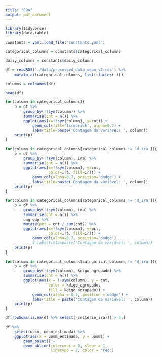 ```yaml
---
title: "EDA"
output: pdf_document
---
```


```r
library(tidyverse)
library(data.table)
```

```r
constants = yaml.load_file("constants.yaml")

categorical_columns = constants$categorical_columns

daily_columns = constants$daily_columns
```


```r
df = readRDS('./data/processed_data_mean_v2.rds') %>%
    mutate_at(categorical_columns, list(~factor(.)))

columns = colnames(df)

head(df)
```


```r
for(column in categorical_columns){
    p = df %>%
        group_by(!!sym(column)) %>%
        summarise(cnt = n()) %>%
        ggplot(aes(x=!!sym(column), y=cnt)) + 
            geom_col(fill='firebrick', alpha=0.7) + 
            labs(title=paste('Contagem da variável: ', column))
    print(p)
}
```


```r
for(column in categorical_columns[categorical_columns != 'd_ira']){
    p = df %>%
        group_by(!!sym(column), ira) %>%
        summarise(cnt = n()) %>%
        ggplot(aes(x=!!sym(column), y=cnt,
                   color=ira, fill=ira)) + 
            geom_col(alpha=0.7, position='dodge') + 
            labs(title=paste('Contagem da variável: ', column))
    print(p)
}
```


```r
for(column in categorical_columns[categorical_columns != 'd_ira']){
    p = df %>%
        group_by(!!sym(column), ira) %>%
        summarise(cnt = n()) %>%
        ungroup %>%
        mutate(pct = cnt / sum(cnt)) %>%
        ggplot(aes(x=!!sym(column), y=pct,
                   color=ira, fill=ira)) + 
            geom_col(alpha=0.7, position='dodge') 
            # labs(title=paste('Contagem da variável: ', column))
    print(p)
}
```


```r
for(column in categorical_columns[categorical_columns != 'd_ira']){
    p = df %>%
        group_by(!!sym(column), kdigo_agrupado) %>%
        summarise(cnt = n()) %>%
        ggplot(aes(x = !!sym(column), y = cnt,
                   color = kdigo_agrupado, 
                   fill = kdigo_agrupado)) + 
            geom_col(alpha = 0.7, position ='dodge') + 
            labs(title = paste('Contagem da variável: ', column))
    print(p)
}
```


```r
df[rowSums(is.na(df %>% select(-criterio_ira))) > 0,]
```

```r
df %>%
    select(uosm, uosm_estimada) %>%
    ggplot(aes(x = uosm_estimada, y = uosm)) + 
        geom_point() + 
        geom_abline(intercept = 0, slope = 1,
                    linetype = 2, color = 'red')
```

```r

```


